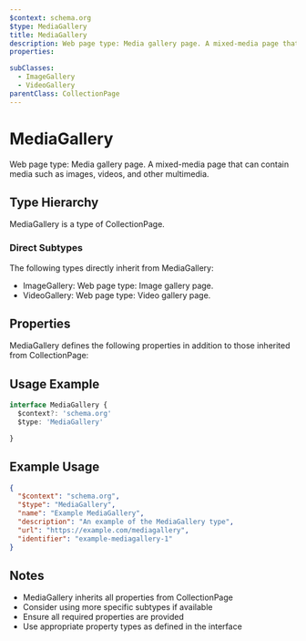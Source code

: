 ```yaml
---
$context: schema.org
$type: MediaGallery
title: MediaGallery
description: Web page type: Media gallery page. A mixed-media page that can contain media such as images, videos, and other multimedia.
properties:

subClasses:
  - ImageGallery
  - VideoGallery
parentClass: CollectionPage
---
```


# MediaGallery

Web page type: Media gallery page. A mixed-media page that can contain media such as images, videos, and other multimedia.

## Type Hierarchy

MediaGallery is a type of CollectionPage.

### Direct Subtypes

The following types directly inherit from MediaGallery:

- ImageGallery: Web page type: Image gallery page.
- VideoGallery: Web page type: Video gallery page.

## Properties

MediaGallery defines the following properties in addition to those inherited from CollectionPage:



## Usage Example

```typescript
interface MediaGallery {
  $context?: 'schema.org'
  $type: 'MediaGallery'

}
```

## Example Usage

```json
{
  "$context": "schema.org",
  "$type": "MediaGallery",
  "name": "Example MediaGallery",
  "description": "An example of the MediaGallery type",
  "url": "https://example.com/mediagallery",
  "identifier": "example-mediagallery-1"
}
```

## Notes

- MediaGallery inherits all properties from CollectionPage
- Consider using more specific subtypes if available
- Ensure all required properties are provided
- Use appropriate property types as defined in the interface
